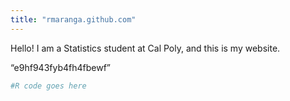 ```yaml
---
title: "rmaranga.github.com"
---
```


Hello! I am a Statistics student at Cal Poly, and this is my website.\

"e9hf943fyb4fh4fbewf"

```r
#R code goes here
```
